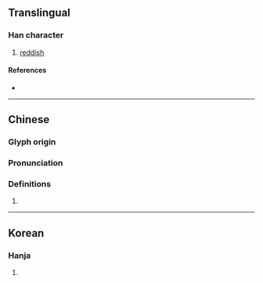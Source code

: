 {{character info/new}}
==Translingual==

===Han character===
{{Han char|rn=96|rad=玉|as=11|sn=15|four=14127|canj=MGTLB|ids=⿰𤣩㒼}}

# [[reddish]]

====References====
* {{Han ref|kx=0741.100|dkj=21208|dj=1150.270|hdz=21134.040|uh=748A|ud=29834|bh=E6A4|bd=59044}}

----

==Chinese==
{{zh-forms}}

===Glyph origin===
{{Han etym}}

===Pronunciation===
{{zh-pron
|m=mén
|c=mun4
|mc=y
|oc=y
|cat=
}}

===Definitions===
{{zh-hanzi}}

# {{rfdef|zh}}

----

==Korean==

===Hanja===
{{ko-hanja|hangeul=문|eumhun=}}

# {{defn|lang=ko|sort=玉11}}